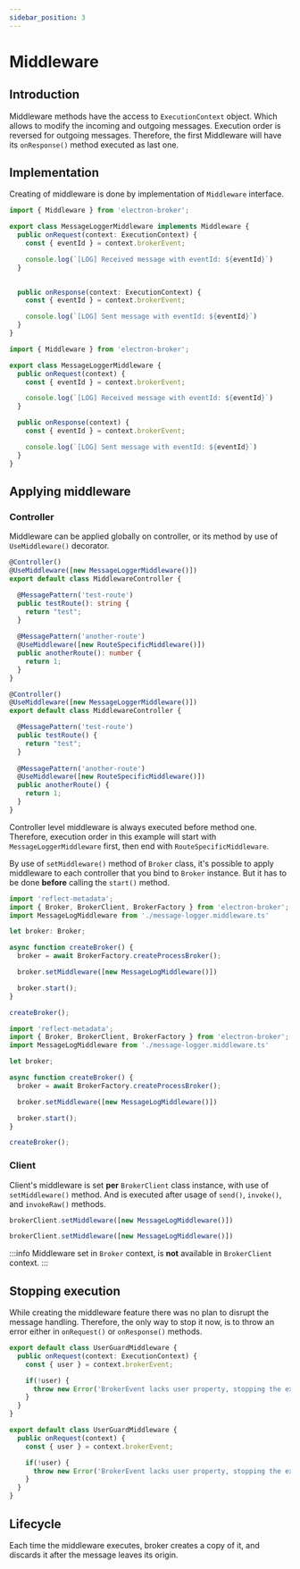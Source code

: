 ```yaml
---
sidebar_position: 3
---
```



# Middleware

## Introduction
Middleware methods have the access to `ExecutionContext` object. Which allows to modify the 
incoming and outgoing messages. Execution order is reversed for outgoing messages.
Therefore, the first Middleware will have its `onResponse()` method executed as last one.

## Implementation
Creating of middleware is done by implementation of `Middleware` interface.

<Tabs>
<TabItem value="typescript" label="TypeScript">

```typescript title="message-logger.middleware.ts"
import { Middleware } from 'electron-broker';

export class MessageLoggerMiddleware implements Middleware {
  public onRequest(context: ExecutionContext) {
    const { eventId } = context.brokerEvent;

    console.log(`[LOG] Received message with eventId: ${eventId}`)    
  }

  
  public onResponse(context: ExecutionContext) { 
    const { eventId } = context.brokerEvent;

    console.log(`[LOG] Sent message with eventId: ${eventId}`)    
  }
}
```

</TabItem>
<TabItem value="javascript" label="JavaScript">

```js title="message-logger.middleware.js"
import { Middleware } from 'electron-broker';

export class MessageLoggerMiddleware { 
  public onRequest(context) {
    const { eventId } = context.brokerEvent;

    console.log(`[LOG] Received message with eventId: ${eventId}`)    
  }

  public onResponse(context) {
    const { eventId } = context.brokerEvent;

    console.log(`[LOG] Sent message with eventId: ${eventId}`)    
  }
}
```

</TabItem>
</Tabs>

## Applying middleware


### Controller

Middleware can be applied globally on controller, or its method by use of `UseMiddleware()` decorator.  
<Tabs>
<TabItem value="typescript" label="TypeScript">

```typescript {2,11} title="controller-middleware.ts"
@Controller()
@UseMiddleware([new MessageLoggerMiddleware()])
export default class MiddlewareController {

  @MessagePattern('test-route')
  public testRoute(): string {
    return "test";
  }
  
  @MessagePattern('another-route')
  @UseMiddleware([new RouteSpecificMiddleware()])
  public anotherRoute(): number {
    return 1;
  }
}
```

</TabItem>
<TabItem value="javascript" label="JavaScript">

```javascript {2,11} title="controller-middleware.js"
@Controller()
@UseMiddleware([new MessageLoggerMiddleware()])
export default class MiddlewareController {

  @MessagePattern('test-route')
  public testRoute() {
    return "test";
  }
  
  @MessagePattern('another-route')
  @UseMiddleware([new RouteSpecificMiddleware()])
  public anotherRoute() {
    return 1;
  }
}
```

</TabItem>
</Tabs>

Controller level middleware is always executed before method one. Therefore, execution order in 
this example will start with `MessageLoggerMiddleware` first, then end with `RouteSpecificMiddleware`.  

By use of `setMiddleware()` method of `Broker` class, it's possible to apply middleware to each 
controller that you bind to `Broker` instance. But it has to be done **before** calling the `start()` method.

<Tabs>
<TabItem value="typescript" label="TypeScript">

```typescript title="global-middleware.ts"
import 'reflect-metadata';
import { Broker, BrokerClient, BrokerFactory } from 'electron-broker';
import MessageLogMiddleware from './message-logger.middleware.ts'

let broker: Broker;

async function createBroker() {
  broker = await BrokerFactory.createProcessBroker();

  broker.setMiddleware([new MessageLogMiddleware()])

  broker.start();
}

createBroker();
```

</TabItem>
<TabItem value="javascript" label="JavaScript">

```typescript title="global-middleware.js"
import 'reflect-metadata';
import { Broker, BrokerClient, BrokerFactory } from 'electron-broker';
import MessageLogMiddleware from './message-logger.middleware.ts'

let broker;

async function createBroker() {
  broker = await BrokerFactory.createProcessBroker();

  broker.setMiddleware([new MessageLogMiddleware()])

  broker.start();
}

createBroker();
```

</TabItem>
</Tabs>

### Client

Client's middleware is set **per** `BrokerClient` class instance, with use of `setMiddleware()` method. 
And is executed after usage of `send()`, `invoke()`, and `invokeRaw()` methods.

<Tabs>
<TabItem value="typescript" label="TypeScript">

```typescript title="client-middleware.ts"
brokerClient.setMiddleware([new MessageLogMiddleware()])
```

</TabItem>
<TabItem value="javascript" label="JavaScript">

```typescript title="client-middleware.js"
brokerClient.setMiddleware([new MessageLogMiddleware()])
```

</TabItem>
</Tabs>

:::info
Middleware set in `Broker` context, is **not** available in `BrokerClient` context.
:::

## Stopping execution
While creating the middleware feature there was no plan to disrupt the message handling. 
Therefore, the only way to stop it now, is to throw an error either in `onRequest()` or `onResponse()` methods. 

<Tabs>
<TabItem value="typescript" label="TypeScript">

```typescript title="user-guard.middleware.ts"
export default class UserGuardMiddleware { 
  public onRequest(context: ExecutionContext) {
    const { user } = context.brokerEvent;

    if(!user) {
      throw new Error('BrokerEvent lacks user property, stopping the execution...')
    }
  }
}
```

</TabItem>
<TabItem value="javascript" label="JavaScript">

```javascript title="user-guard.middleware.js"
export default class UserGuardMiddleware { 
  public onRequest(context) {
    const { user } = context.brokerEvent;

    if(!user) {
      throw new Error('BrokerEvent lacks user property, stopping the execution...')
    }
  }
}
```

</TabItem>
</Tabs>

## Lifecycle
Each time the middleware executes, broker creates a copy of it, and discards it after
the message leaves its origin. 
